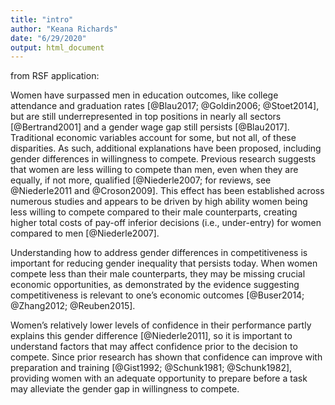 ```yaml
---
title: "intro"
author: "Keana Richards"
date: "6/29/2020"
output: html_document
---
```


from RSF application: 

Women have surpassed men in education outcomes, like college attendance and graduation rates [@Blau2017; @Goldin2006; @Stoet2014], but are still underrepresented in top positions in nearly all sectors [@Bertrand2001] and a gender wage gap still persists [@Blau2017]. Traditional economic variables account for some, but not all, of these disparities. As such, additional explanations have been proposed, including gender differences in willingness to compete. Previous research suggests that women are less willing to compete than men, even when they are equally, if not more, qualified [@Niederle2007; for reviews, see @Niederle2011 and @Croson2009]. This effect has been established across numerous studies and appears to be driven by high ability women being less willing to compete compared to their male counterparts, creating higher total costs of pay-off inferior decisions (i.e., under-entry) for women compared to men [@Niederle2007]. 

Understanding how to address gender differences in competitiveness is important for reducing gender inequality that persists today. When women compete less than their male counterparts, they may be missing crucial economic opportunities, as demonstrated by the evidence suggesting competitiveness is relevant to one’s economic outcomes [@Buser2014; @Zhang2012; @Reuben2015]. 

Women’s relatively lower levels of confidence in their performance partly explains this gender difference [@Niederle2011], so it is important to understand factors that may affect confidence prior to the decision to compete. Since prior research has shown that confidence can improve with preparation and training [@Gist1992; @Schunk1981; @Schunk1982], providing women with an adequate opportunity to prepare before a task may alleviate the gender gap in willingness to compete. 




